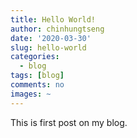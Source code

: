 ```yaml
---
title: Hello World!
author: chinhungtseng
date: '2020-03-30'
slug: hello-world
categories:
  - blog
tags: [blog]
comments: no
images: ~
---
```


This is first post on my blog.
